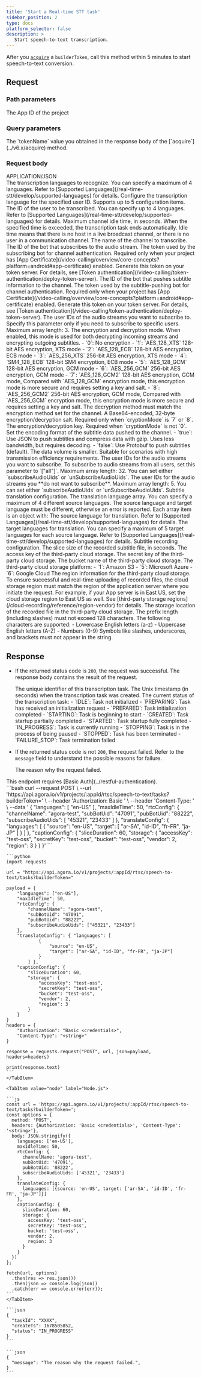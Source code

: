 ```yaml
---
title: 'Start a Real-time STT task'
sidebar_position: 2
type: docs
platform_selector: false
description: >
   Start speech-to-text transcription.
---
```



<RestAPILayout>
  <LeftColumn
    title={frontMatter.title}
    method="POST"
    endpoint="https://api.agora.io/v1/projects/{appId}/rtsc/speech-to-text/tasks"
  >

After you [`acquire`](../rest-api/acquire) a `builderToken`, call this method within 5 minutes to start speech-to-text conversion.

## Request

### Path parameters

<PathParameter name="appId" type="string" required={true}>
The App ID of the project
</PathParameter>

### Query parameters

<PathParameter name="builderToken" type="string" required={true}>
The `tokenName` value you obtained in the response body of the [`acquire`](../v6.x/acquire) method.
</PathParameter>

### Request body

<div class="api-mime-type">APPLICATION/JSON</div>

<ParameterList title="BODY" required={true}>
  <Parameter name="languages" type="array[string]" required={true}>
    The transcription languages to recognize. You can specify a maximum of 4 languages. Refer to [Supported Languages](/real-time-stt/develop/supported-languages) for details.
  </Parameter>

  <Parameter name="uidLanguagesConfig" type="object" required={false}>
    Configure the transcription language for the specified user ID. Supports up to 5 configuration items.
    <Parameter name="uid" type="string" required={true}>
    The ID of the user to be transcribed.
    </Parameter>
    <Parameter name="languages" type="string" required={true}>
    You can specify up to 4 languages. Refer to [Supported Languages](/real-time-stt/develop/supported-languages) for details.
    </Parameter>
  </Parameter>

  <Parameter name="maxIdleTime" type="integer" required={false} defaultValue="30" possibleValues="5 to 2592000">
    Maximum channel idle time, in seconds. When the specified time is exceeded, the transcription task ends automatically. Idle time means that there is no host in a live broadcast channel, or there is no user in a communication channel.
  </Parameter>

  <Parameter name="rtcConfig" type="object" required={true}>
    <Parameter name="channelName" type="string" required={true}>
      The name of the channel to transcribe.
    </Parameter>
    <Parameter name="subBotUid" type="string" required={true}>
      The ID of the bot that subscribes to the audio stream.
    </Parameter>
    <Parameter name="subBotToken" type="string" required={false}>
      The token used by the subscribing bot for channel authentication. Required only when your project has [App Certificate](/video-calling/overview/core-concepts?platform=android#app-certificate) enabled. Generate this token on your token server. For details, see [Token authentication](/video-calling/token-authentication/deploy-token-server).
    </Parameter>
    <Parameter name="pubBotUid" type="string" required={true}>
      The ID of the bot that pushes subtitle information to the channel.
    </Parameter>
    <Parameter name="pubBotToken" type="string" required={false}>
      The token used by the subtitle-pushing bot for channel authentication. Required only when your project has [App Certificate](/video-calling/overview/core-concepts?platform=android#app-certificate) enabled. Generate this token on your token server. For details, see [Token authentication](/video-calling/token-authentication/deploy-token-server).
    </Parameter>
    <Parameter name="subscribeAudioUids" type="array[string]" required={false}>
      The user IDs of the audio streams you want to subscribe to. Specify this parameter only if you need to subscribe to specific users. Maximum array length: 3.
    </Parameter>
    <Parameter name="cryptionMode" type="integer" required={false} possibleValues="0 to 8">
      The encryption and decryption mode. When enabled, this mode is used for both decrypting incoming streams and encrypting outgoing subtitles.
      - `0`: No encryption
      - `1`: `AES_128_XTS` 128-bit AES encryption, XTS mode
      - `2`: `AES_128_ECB` 128-bit AES encryption, ECB mode
      - `3`: `AES_256_XTS` 256-bit AES encryption, XTS mode
      - `4`: `SM4_128_ECB` 128-bit SM4 encryption, ECB mode
      - `5`: `AES_128_GCM` 128-bit AES encryption, GCM mode
      - `6`: `AES_256_GCM` 256-bit AES encryption, GCM mode
      - `7`: `AES_128_GCM2` 128-bit AES encryption, GCM mode, Compared with `AES_128_GCM` encryption mode, this encryption mode is more secure and requires setting a key and salt.
      - `8`: `AES_256_GCM2` 256-bit AES encryption, GCM mode, Compared with `AES_256_GCM` encryption mode, this encryption mode is more secure and requires setting a key and salt.
      The decryption method must match the encryption method set for the channel.
    </Parameter>
    <Parameter name="salt" type="string" required={false}>
      A Base64-encoded, 32-byte encryption/decryption salt. Required only when `cryptionMode` is `7` or `8`.
    </Parameter>    
    <Parameter name="secret" type="string" required={false}>
      The encryption/decryption key. Required when `cryptionMode` is not `0`.
    </Parameter>
    <Parameter name="enableJsonProtocol" type="boolean" required={false} defaultValue="false">
      Set the encoding format of the subtitle data pushed to the channel.
      - `true`: Use JSON to push subtitles and compress data with gzip. Uses less bandwidth, but requires decoding.
      - `false`: Use Protobuf to push subtitles (default). The data volume is smaller. Suitable for scenarios with high transmission efficiency requirements.
    </Parameter>
    <Parameter name="subscribeAudioUids" type="array[string]" required={false}>
      The user IDs for the audio streams you want to subscribe. To subscribe to audio streams from all users, set this parameter to `["all"]`. Maximum array length: 32. You can set either `subscribeAudioUids` or `unSubscribeAudioUids`.
    </Parameter>
    <Parameter name="unSubscribeAudioUids" type="array[string]" required={false}>
      The user IDs for the audio streams you **do not want to subscribe**. Maximum array length: 5. You can set either `subscribeAudioUids` or `unSubscribeAudioUids`.
    </Parameter>    
  </Parameter>
  <Parameter name="translateConfig" type="object" required={false}>
    Subtitle translation configuration.
    <Parameter name="languages" type="array" required={true}>
      The translation language array. You can specify a maximum of 4 different source languages. The source language and target language must be different, otherwise an error is reported.      
      Each array item is an object with:
      <Parameter name="source" type="string" required={true}>
        The source language for translation. Refer to [Supported Languages](/real-time-stt/develop/supported-languages) for details.
      </Parameter>      
      <Parameter name="target" type="array[string]" required={true}>
        The target languages for translation. You can specify a maximum of 5 target languages for each source language. Refer to [Supported Languages](/real-time-stt/develop/supported-languages) for details.
      </Parameter>
    </Parameter>
  </Parameter>      
  <Parameter name="captionConfig" type="object" required={false}>
    Subtitle recording configuration.
    <Parameter name="sliceDuration" type="integer" required={false} defaultValue="60" possibleValues="5 to 28800">
      The slice size of the recorded subtitle file, in seconds.
    </Parameter>
    <Parameter name="storage" type="object" required={true}>
      <Parameter name="accesskey" type="string" required={true}>
        The access key of the third-party cloud storage.
      </Parameter>      
      <Parameter name="secretkey" type="string" required={true}>
        The secret key of the third-party cloud storage.
      </Parameter>      
      <Parameter name="bucket" type="string" required={true}>
        The bucket name of the third-party cloud storage.
      </Parameter>      
      <Parameter name="vendor" type="integer" required={true} possibleValues="1,5,6">
        The third-party cloud storage platform:        
        - `1`: Amazon S3
        - `5`: Microsoft Azure
        - `6`: Google Cloud
      </Parameter>
      <Parameter name="region" type="integer" required={true}>
        The region information for the third-party cloud storage. To ensure successful and real-time uploading of recorded files, the cloud storage region must match the region of the application server where you initiate the request. For example, if your App server is in East US, set the cloud storage region to East US as well. See [third-party storage regions](/cloud-recording/reference/region-vendor) for details.
      </Parameter>
      <Parameter name="fileNamePrefix" type="array[string]" required={false}>
        The storage location of the recorded file in the third-party cloud storage. The prefix length (including slashes) must not exceed 128 characters. The following characters are supported:        
        - Lowercase English letters (a-z)
        - Uppercase English letters (A-Z)
        - Numbers (0-9)        
        Symbols like slashes, underscores, and brackets must not appear in the string.
      </Parameter>      
    </Parameter>
  </Parameter>
</ParameterList>

## Response

- If the returned status code is `200`, the request was successful. The response body contains the result of the request.

  <ParameterList title="OK">
    <Parameter name="taskId" type="string" required={true}>
      The unique identifier of this transcription task.
    </Parameter>

    <Parameter name="createTs" type="integer" required={true}>
      The Unix timestamp (in seconds) when the transcription task was created.
    </Parameter>

    <Parameter name="status" type="string" required={true}>
      The current status of the transcription task:      
      - `IDLE`: Task not initialized
      - `PREPARING`: Task has received an initialization request
      - `PREPARED`: Task initialization completed
      - `STARTING`: Task is beginning to start
      - `CREATED`: Task startup partially completed
      - `STARTED`: Task startup fully completed
      - `IN_PROGRESS`: Task is currently running
      - `STOPPING`: Task is in the process of being paused
      - `STOPPED`: Task has been terminated
      - `FAILURE_STOP`: Task termination failed
    </Parameter>  
  </ParameterList>

- If the returned status code is not `200`, the request failed.  Refer to the `message` field to understand the possible reasons for failure.

  <ParameterList title="Non-200">
    <Parameter name="message" type="string">
      The reason why the request failed.
    </Parameter>   
  </ParameterList>

     
</LeftColumn>

<RightColumn>

<Section title="Authorization">
This endpoint requires [Basic Auth](../restful-authentication).
</Section>

<Section title="Request example">

  <Tabs groupId="code-examples">
    <TabItem value="curl" label="curl" default>
      ```bash
      curl --request POST \
        --url 'https://api.agora.io/v1/projects/:appId/rtsc/speech-to-text/tasks?builderToken=' \
        --header 'Authorization: Basic <credentials>' \
        --header 'Content-Type: <string>' \
        --data '
      {
        "languages": [
          "en-US"
        ],
        "maxIdleTime": 50,
        "rtcConfig": {
          "channelName": "agora-test",
          "subBotUid": "47091",
          "pubBotUid": "88222",
          "subscribeAudioUids": [
            "45321",
            "23433"
          ]
        },
        "translateConfig": {
          "languages": [
            {
              "source": "en-US",
              "target": [
                "ar-SA",
                "id-ID",
                "fr-FR",
                "ja-JP"
              ]
            }
          ]
        },
        "captionConfig": {
          "sliceDuration": 60,
          "storage": {
            "accessKey": "test-oss",
            "secretKey": "test-oss",
            "bucket": "test-oss",
            "vendor": 2,
            "region": 3
          }
        }
      }'  
      ```
    </TabItem>
    <TabItem value="python" label="Python">

    ```python
    import requests

    url = "https://api.agora.io/v1/projects/:appId/rtsc/speech-to-text/tasks?builderToken="

    payload = {
        "languages": ["en-US"],
        "maxIdleTime": 50,
        "rtcConfig": {
            "channelName": "agora-test",
            "subBotUid": "47091",
            "pubBotUid": "88222",
            "subscribeAudioUids": ["45321", "23433"]
        },
        "translateConfig": { "languages": [
                {
                    "source": "en-US",
                    "target": ["ar-SA", "id-ID", "fr-FR", "ja-JP"]
                }
            ] },
        "captionConfig": {
            "sliceDuration": 60,
            "storage": {
                "accessKey": "test-oss",
                "secretKey": "test-oss",
                "bucket": "test-oss",
                "vendor": 2,
                "region": 3
            }
        }
    }
    headers = {
        "Authorization": "Basic <credentials>",
        "Content-Type": "<string>"
    }

    response = requests.request("POST", url, json=payload, headers=headers)

    print(response.text)
    ```
    </TabItem>

    <TabItem value="node" label="Node.js">

    ```js
    const url = 'https://api.agora.io/v1/projects/:appId/rtsc/speech-to-text/tasks?builderToken=';
    const options = {
      method: 'POST',
      headers: {Authorization: 'Basic <credentials>', 'Content-Type': '<string>'},
      body: JSON.stringify({
        languages: ['en-US'],
        maxIdleTime: 50,
        rtcConfig: {
          channelName: 'agora-test',
          subBotUid: '47091',
          pubBotUid: '88222',
          subscribeAudioUids: ['45321', '23433']
        },
        translateConfig: {
          languages: [{source: 'en-US', target: ['ar-SA', 'id-ID', 'fr-FR', 'ja-JP']}]
        },
        captionConfig: {
          sliceDuration: 60,
          storage: {
            accessKey: 'test-oss',
            secretKey: 'test-oss',
            bucket: 'test-oss',
            vendor: 2,
            region: 3
          }
        }
      })
    };

    fetch(url, options)
      .then(res => res.json())
      .then(json => console.log(json))
      .catch(err => console.error(err));
    ```
    </TabItem>
  </Tabs>

</Section>
<Section title="Response example">

<Tabs groupId="response-examples">
  <TabItem value="200" label="200" default>

    ```json
    {
      "taskId": "XXXX",
      "createTs": 1678505852,
      "status": "IN_PROGRESS"
    }
    ```
  </TabItem>
  <TabItem value="non-200" label="Non-200" default>

    ```json
    {
      "message": "The reason why the request failed.",
    }
    ```
  </TabItem>
</Tabs>

</Section>
</RightColumn>
</RestAPILayout>